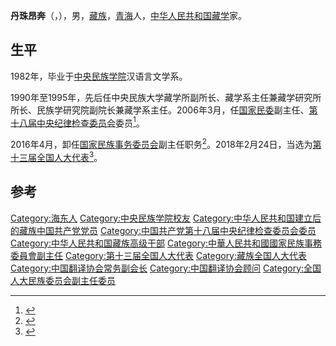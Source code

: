 {{Infobox person
| name        = 丹珠昂奔
| birth_date  = {{birth year and age|1955|07}}
| ancestor    = [[青海|青海]][[海东|海东]]
| nationality = {{PRC}}
| title       = [[全国人大代表|全国人大代表]]
| ethnicity   = [[藏族|藏族]]
| gender      = 男
| party       = [[中国共产党|中国共产党]]
}}

'''丹珠昂奔'''（{{bo|z=དོན་སྒྲུབ་ཝང་བེན|w=don sgrub wang ben|t=Tondrub Wangben}}，{{bd|1955年|7月||}}），男，[[藏族|藏族]]，[[青海|青海]]人，[[中华人民共和国|中华人民共和国]][[藏学|藏学]]家。

== 生平 ==
1982年，毕业于[[中央民族学院|中央民族学院]]汉语言文学系。

1990年至1995年，先后任中央民族大学藏学所副所长、藏学系主任兼藏学研究所所长、民族学研究院副院长兼藏学系主任。2006年3月，任[[国家民委|国家民委]]副主任、[[中国共产党第十八届中央纪律检查委员会|第十八届中央纪律检查委员会]]委员<ref>{{cite news|title=中国共产党中央纪律检查委员会委员名单|url=http://www.zgdsw.org.cn/n/2012/1115/c349473-19588294.html|accessdate=2014-11-15|newspaper=人民网-人民日报|archive-url=https://web.archive.org/web/20141129032800/http://www.zgdsw.org.cn/n/2012/1115/c349473-19588294.html|archive-date=2014-11-29|dead-url=yes}}</ref>。

2016年4月，卸任[[国家民族事务委员会|国家民族事务委员会]]副主任职务<ref>{{cite news|title=国务院任免多名官员，四川省委常委李昌平转任国家民委副主任|url=http://www.thepaper.cn/newsDetail_forward_1454770|accessdate=2016-04-10|newspaper=澎湃新闻|archive-date=2019-05-12|archive-url=https://web.archive.org/web/20190512014551/http://www.thepaper.cn/newsDetail_forward_1454770|dead-url=no}}</ref>。2018年2月24日，当选为[[第十三届全国人大代表|第十三届全国人大代表]]<ref>{{Cite web|title=（受权发布）中华人民共和国第十三届全国人民代表大会代表名单-中新网|url=http://www.chinanews.com/gn/2018/02-25/8453959.shtml|accessdate=2021-02-13|work=中新网|archive-date=2018-02-27|archive-url=https://web.archive.org/web/20180227031724/http://www.chinanews.com/gn/2018/02-25/8453959.shtml|dead-url=no}}</ref>。

== 参考 ==
{{reflist}}

{{1997届中央党校一年制中青年干部培训班}}
{{Navboxes 
| title  = 丹珠昂奔在[[中国翻译协会|中国翻译协会]]的职务
| list1  =
{{中国翻译协会第五届全国理事会}}
{{中国翻译协会第六届理事会}}
{{中国翻译协会第七届理事会}}
}}

{{Authority control}}
{{DEFAULTSORT:D}}
[[Category:海东人|Category:海东人]]
[[Category:中央民族学院校友|Category:中央民族学院校友]]
[[Category:中华人民共和国建立后的藏族中国共产党党员|Category:中华人民共和国建立后的藏族中国共产党党员]]
[[Category:中国共产党第十八届中央纪律检查委员会委员|Category:中国共产党第十八届中央纪律检查委员会委员]]
[[Category:中华人民共和国藏族高级干部|Category:中华人民共和国藏族高级干部]]
[[Category:中華人民共和國國家民族事務委員會副主任|Category:中華人民共和國國家民族事務委員會副主任]]
[[Category:第十三届全国人大代表|Category:第十三届全国人大代表]]
[[Category:藏族全国人大代表|Category:藏族全国人大代表]]
[[Category:中国翻译协会常务副会长|Category:中国翻译协会常务副会长]]
[[Category:中国翻译协会顾问|Category:中国翻译协会顾问]]
[[Category:全国人大民族委员会副主任委员|Category:全国人大民族委员会副主任委员]]